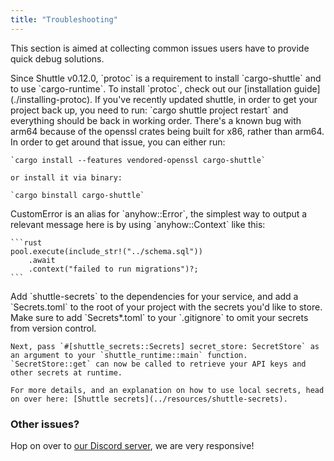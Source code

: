 ```yaml
---
title: "Troubleshooting"
---
```


This section is aimed at collecting common issues users have to provide quick debug solutions.

<AccordionGroup>
  <Accordion title="I get an error about protoc not being installed, or protoc being the wrong version.">
    Since Shuttle v0.12.0, `protoc` is a requirement to install `cargo-shuttle` and to use `cargo-runtime`.
    To install `protoc`, check out our [installation guide](./installing-protoc).
  </Accordion>
  <Accordion title="I've updated Shuttle and my project isn't working anymore.">
    If you've recently updated shuttle, in order to get your project back up, you need to run:
    `cargo shuttle project restart` and everything should be back in working order.
  </Accordion>
  <Accordion title="I'm struggling to install Shuttle on my M1/M2 Mac, what should I do?">
    There's a known bug with arm64 because of the openssl crates being built for x86, rather than arm64. In order to get around that issue, you can either run:

    `cargo install --features vendored-openssl cargo-shuttle`

    or install it via binary:

    `cargo binstall cargo-shuttle`
  </Accordion>
  <Accordion title="How can I return custom errors with Shuttle?">
    CustomError is an alias for `anyhow::Error`, the simplest way to output a relevant message here is by using `anyhow::Context` like this:

    ```rust
    pool.execute(include_str!("../schema.sql"))
        .await
        .context("failed to run migrations")?;
    ```
  </Accordion>
  <Accordion title="How can I handle environment variables?">
    Add `shuttle-secrets` to the dependencies for your service, and add a `Secrets.toml` to the root of your project with the secrets you'd like to store. Make sure to add `Secrets*.toml` to your `.gitignore` to omit your secrets from version control.

    Next, pass `#[shuttle_secrets::Secrets] secret_store: SecretStore` as an argument to your `shuttle_runtime::main` function. `SecretStore::get` can now be called to retrieve your API keys and other secrets at runtime.

    For more details, and an explanation on how to use local secrets, head on over here: [Shuttle secrets](../resources/shuttle-secrets).
  </Accordion>
</AccordionGroup>

### Other issues?

Hop on over to [our Discord server](https://github.com/shuttle-hq/shuttle), we are very responsive!
